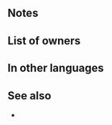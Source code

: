 {{SkillPage Tabs}}{{Weapon Infobox
|tagid=SID_砂浜のクワ
|weaponType=Axe
|might=10
|range=1
|effect=If a bonus granted by a skill like Rally or Hone is active on unit, grants Atk/Def+4 during combat.
|cost=200
|exclusive=0
|statModifiers=0,10,0,0,0
|required=Steel Axe
|next=Shoreline Rake+
|promotionRarity=5
|promotionTier=1
|properties=
}}
==Notes==
{{Combat boosts}}
==List of owners==
{{Skill Hero List}}
==In other languages==
{{OtherLanguages
|japanese=砂浜のクワ
|german=Sandharke
|spanishEU=Rastrillo litoral
|spanishLA=Rastrillo litoral
|french=Rateau côtier
|italian=Rastrello estivo
|chineseTW=沙鍬
|portuguese=Rastelo praiano
}}
==See also==
* 
{{Weapons Navbox}}